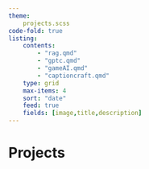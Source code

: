 ```yaml
---
theme: 
    projects.scss
code-fold: true
listing:
    contents:
        - "rag.qmd"
        - "gptc.qmd"
        - "gameAI.qmd"
        - "captioncraft.qmd"
    type: grid
    max-items: 4
    sort: "date"
    feed: true
    fields: [image,title,description]
---
```

<body class="projects-page">
  <h1>Projects</h1>
</body>

